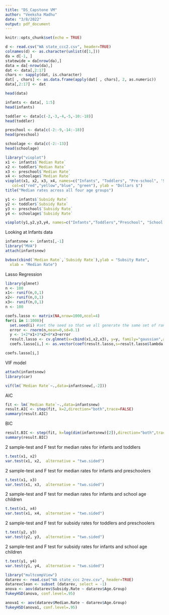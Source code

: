```yaml
---
title: "DS_Capstone VM"
author: "Veeksha Madhu"
date: "3/8/2022"
output: pdf_document
---
```


```r
knitr::opts_chunk$set(echo = TRUE)
```

```r
d <- read.csv("WA state_ccc2.csv", header=TRUE)
colnames(d) <- as.character(unlist(d[1,]))
da = d[-1, ]
statewide = da[nrow(da),]
data = da[-nrow(da),]
dat <- data[,2:17]
chars <- sapply(dat, is.character)
dat[ , chars] <- as.data.frame(apply(dat[ , chars], 2, as.numeric))
data[,2:17] <- dat

head(data)

```
```r
infants <- data[, 1:5]
head(infants)

toddler <- data[c(-2,-3,-4,-5,-10:-18)]
head(toddler)

preschool <- data[c(-2:-9,-14:-18)]
head(preschool)

schoolage <- data[c(-2:-13)]
head(schoolage)
```

```r
library("vioplot")
x1 <- infants$`Median Rate`
x2 <- toddler$`Median Rate`
x3 <- preschool$`Median Rate`
x4 <- schoolage$`Median Rate`
vioplot(x1, x2, x3, x4, names=c("Infants", "Toddlers", "Pre-school", 'School Age'),
   col=c("red","yellow","blue", "green"), ylab = "Dollars $")
title("Median rates across all four age groups")

```

```r
y1 <- infants$`Subsidy Rate`
y2 <- toddler$`Subsidy Rate`
y3 <- preschool$`Subsidy Rate`
y4 <- schoolage$`Subsidy Rate`

vioplot(y1,y2,y3,y4, names=c("Infants","Toddlers","Preschool", "School Age"), col=c("red","yellow","blue", "green"))
```

Looking at Infants data
```r
infantsnew <- infants[,-1]
library("MVA")
attach(infantsnew)

bvbox(cbind(`Median Rate`,`Subsidy Rate`),ylab = "Subsity Rate",
  xlab = "Median Rate")
```

Lasso Regression
```r
library(glmnet)
n <- 100
x1<- runif(n,0,1)
x2<- runif(n,0,1)
x3<- runif(n,0,1)
n <- 100

coefs.lasso <- matrix(NA,nrow=1000,ncol=4)
for(i in 1:1000){
  set.seed(i) #set the seed so that we all generate the same set of random samples
  error <- rnorm(n,mean=0,sd=0.1)
  y <- 1+2*x1+3*x2+0*x3+error
  result.lasso <- cv.glmnet(x=cbind(x1,x2,x3), y=y, family="gaussian",alpha=1)
  coefs.lasso[i,] <- as.vector(coef(result.lasso,s=result.lasso$lambda.min))}

coefs.lasso[i,]
```

VIF model
```r
attach(infantsnew)
library(car)

vif(lm(`Median Rate`~.,data=infantsnew[,-2]))
```
AIC 
```r
fit <- lm(`Median Rate`~.,data=infantsnew)
result.AIC <- step(fit, k=2,direction="both",trace=FALSE)
summary(result.AIC)
```

BIC
```r
result.BIC <- step(fit, k=log(dim(infantsnew)[2]),direction="both",trace=FALSE)
summary(result.BIC)
```

2 sample-test and F test for median rates for infants and toddlers
```r
t.test(x1, x2)
var.test(x1, x2,  alternative = "two.sided")
```

2 sample-test and F test for median rates for infants and preschoolers
```r
t.test(x1, x3)
var.test(x1, x3,  alternative = "two.sided")
```

2 sample-test and F test for median rates for infants and school age children
```r
t.test(x1, x4)
var.test(x1, x4,  alternative = "two.sided")
```

2 sample-test and F test for subsidy rates for toddlers and preschoolers
```r
t.test(y2, y3)
var.test(y2, y3,  alternative = "two.sided")
```

2 sample-test and F test for subsidy rates for infants and school age children
```r
t.test(y1, y4)
var.test(y1, y4,  alternative = "two.sided")
```

```r
library("multcompView")
datarev <- read.csv("WA state_ccc 2rev.csv", header=TRUE)
datarevclean <- subset (datarev, select = -1)
anova <- aov(datarev$Subsidy.Rate ~ datarev$Age.Group)
TukeyHSD(anova, conf.level=.95)
```

```r
anova1 <- aov(datarev$Median.Rate ~ datarev$Age.Group)
TukeyHSD(anova1, conf.level=.95)
``` 